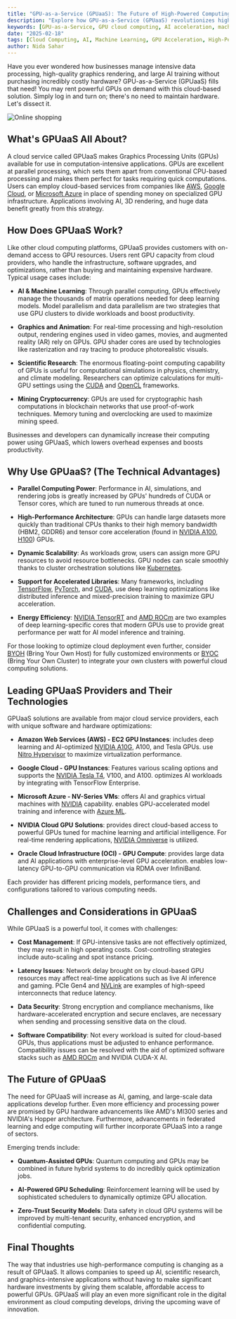 ```yaml
---
title: "GPU-as-a-Service (GPUaaS): The Future of High-Powered Computing"
description: "Explore how GPU-as-a-Service (GPUaaS) revolutionizes high-performance computing, AI, and graphics rendering by providing scalable, cloud-based GPU resources without costly hardware investments."
keywords: [GPU-as-a-Service, GPU cloud computing, AI acceleration, machine learning, deep learning, high-performance computing, cloud GPUs, GPU providers, GPUaaS benefits, NVIDIA, AMD, AWS, Google Cloud, Microsoft Azure]
date: "2025-02-18"
tags: [Cloud Computing, AI, Machine Learning, GPU Acceleration, High-Performance Computing, Web Development, GPUaaS, Data Science, Deep Learning,  Cryptocurrency Mining]
author: Nida Sahar
---
```


Have you ever wondered how businesses manage intensive data processing, high-quality graphics rendering, and large AI training without purchasing incredibly costly hardware? GPU-as-a-Service (GPUaaS) fills that need! You may rent powerful GPUs on demand with this cloud-based solution. Simply log in and turn on; there's no need to maintain hardware. Let's dissect it.


![Online shopping](https://raw.githubusercontent.com/nifetency/nife-blog-content/main/blog/img/gpu.jpg)
<br/>



## What's GPUaaS All About?

A cloud service called GPUaaS makes Graphics Processing Units (GPUs) available for use in computation-intensive applications. GPUs are excellent at parallel processing, which sets them apart from conventional CPU-based processing and makes them perfect for tasks requiring quick computations. Users can employ cloud-based services from companies like [AWS](https://aws.amazon.com/ec2/), [Google Cloud](https://cloud.google.com/gpu), or [Microsoft Azure](https://azure.microsoft.com/en-us/services/virtual-machines/) in place of spending money on specialized GPU infrastructure. Applications involving AI, 3D rendering, and huge data benefit greatly from this strategy.

## How Does GPUaaS Work?

Like other cloud computing platforms, GPUaaS provides customers with on-demand access to GPU resources. Users rent GPU capacity from cloud providers, who handle the infrastructure, software upgrades, and optimizations, rather than buying and maintaining expensive hardware. Typical usage cases include:

- **AI & Machine Learning**: Through parallel computing, GPUs effectively manage the thousands of matrix operations needed for deep learning models. Model parallelism and data parallelism are two strategies that use GPU clusters to divide workloads and boost productivity.
  
- **Graphics and Animation**: For real-time processing and high-resolution output, rendering engines used in video games, movies, and augmented reality (AR) rely on GPUs. GPU shader cores are used by technologies like rasterization and ray tracing to produce photorealistic visuals.

- **Scientific Research**: The enormous floating-point computing capability of GPUs is useful for computational simulations in physics, chemistry, and climate modeling. Researchers can optimize calculations for multi-GPU settings using the [CUDA](https://developer.nvidia.com/cuda-zone) and [OpenCL](https://www.khronos.org/opencl/) frameworks.

- **Mining Cryptocurrency**: GPUs are used for cryptographic hash computations in blockchain networks that use proof-of-work techniques. Memory tuning and overclocking are used to maximize mining speed.

Businesses and developers can dynamically increase their computing power using GPUaaS, which lowers overhead expenses and boosts productivity.

## Why Use GPUaaS? (The Technical Advantages)

- **Parallel Computing Power**: Performance in AI, simulations, and rendering jobs is greatly increased by GPUs' hundreds of CUDA or Tensor cores, which are tuned to run numerous threads at once.

- **High-Performance Architecture**: GPUs can handle large datasets more quickly than traditional CPUs thanks to their high memory bandwidth (HBM2, GDDR6) and tensor core acceleration (found in [NVIDIA A100](https://www.nvidia.com/en-us/data-center/a100/), [H100](https://www.nvidia.com/en-us/data-center/h100/)) GPUs.

- **Dynamic Scalability**: As workloads grow, users can assign more GPU resources to avoid resource bottlenecks. GPU nodes can scale smoothly thanks to cluster orchestration solutions like [Kubernetes](https://kubernetes.io/).

- **Support for Accelerated Libraries**: Many frameworks, including [TensorFlow](https://www.tensorflow.org/), [PyTorch](https://pytorch.org/), and [CUDA](https://developer.nvidia.com/cuda-zone), use deep learning optimizations like distributed inference and mixed-precision training to maximize GPU acceleration.

- **Energy Efficiency**: [NVIDIA TensorRT](https://developer.nvidia.com/tensorrt) and [AMD ROCm](https://rocmdocs.amd.com/) are two examples of deep learning-specific cores that modern GPUs use to provide great performance per watt for AI model inference and training.

For those looking to optimize cloud deployment even further, consider [BYOH](https://nife.io/oikos/features/byoh) (Bring Your Own Host) for fully customized environments or [BYOC](https://nife.io/oikos/features/byoc) (Bring Your Own Cluster) to integrate your own clusters with powerful cloud computing solutions.


## Leading GPUaaS Providers and Their Technologies

GPUaaS solutions are available from major cloud service providers, each with unique software and hardware optimizations:

- **Amazon Web Services (AWS) - EC2 GPU Instances**: includes deep learning and AI-optimized [NVIDIA A10G](https://www.nvidia.com/en-us/data-center/a10/), A100, and Tesla GPUs. use [Nitro Hypervisor](https://aws.amazon.com/ec2/nitro/) to maximize virtualization performance.

- **Google Cloud - GPU Instances**: Features various scaling options and supports the [NVIDIA Tesla T4](https://www.nvidia.com/en-us/data-center/tesla-t4/), V100, and A100. optimizes AI workloads by integrating with TensorFlow Enterprise.

- **Microsoft Azure - NV-Series VMs**: offers AI and graphics virtual machines with [NVIDIA](https://www.nvidia.com/en-us/) capability. enables GPU-accelerated model training and inference with [Azure ML](https://azure.microsoft.com/en-us/services/machine-learning/).

- **NVIDIA Cloud GPU Solutions**: provides direct cloud-based access to powerful GPUs tuned for machine learning and artificial intelligence. For real-time rendering applications, [NVIDIA Omniverse](https://developer.nvidia.com/nvidia-omniverse-platform) is utilized.

- **Oracle Cloud Infrastructure (OCI) - GPU Compute**: provides large data and AI applications with enterprise-level GPU acceleration. enables low-latency GPU-to-GPU communication via RDMA over InfiniBand.

Each provider has different pricing models, performance tiers, and configurations tailored to various computing needs.

## Challenges and Considerations in GPUaaS

While GPUaaS is a powerful tool, it comes with challenges:

- **Cost Management**: If GPU-intensive tasks are not effectively optimized, they may result in high operating costs. Cost-controlling strategies include auto-scaling and spot instance pricing.

- **Latency Issues**: Network delay brought on by cloud-based GPU resources may affect real-time applications such as live AI inference and gaming. PCIe Gen4 and [NVLink](https://www.nvidia.com/en-us/data-center/nvlink/) are examples of high-speed interconnects that reduce latency.

- **Data Security**: Strong encryption and compliance mechanisms, like hardware-accelerated encryption and secure enclaves, are necessary when sending and processing sensitive data on the cloud.

- **Software Compatibility**: Not every workload is suited for cloud-based GPUs, thus applications must be adjusted to enhance performance. Compatibility issues can be resolved with the aid of optimized software stacks such as [AMD ROCm](https://rocmdocs.amd.com/) and NVIDIA CUDA-X AI.

## The Future of GPUaaS

The need for GPUaaS will increase as AI, gaming, and large-scale data applications develop further. Even more efficiency and processing power are promised by GPU hardware advancements like AMD's MI300 series and NVIDIA's Hopper architecture. Furthermore, advancements in federated learning and edge computing will further incorporate GPUaaS into a range of sectors.

Emerging trends include:

- **Quantum-Assisted GPUs**: Quantum computing and GPUs may be combined in future hybrid systems to do incredibly quick optimization jobs.

- **AI-Powered GPU Scheduling**: Reinforcement learning will be used by sophisticated schedulers to dynamically optimize GPU allocation.

- **Zero-Trust Security Models**: Data safety in cloud GPU systems will be improved by multi-tenant security, enhanced encryption, and confidential computing.

## Final Thoughts

The way that industries use high-performance computing is changing as a result of GPUaaS. It allows companies to speed up AI, scientific research, and graphics-intensive applications without having to make significant hardware investments by giving them scalable, affordable access to powerful GPUs. GPUaaS will play an even more significant role in the digital environment as cloud computing develops, driving the upcoming wave of innovation.
